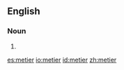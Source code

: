 ==English==

===Noun===
{{en-noun}}

# {{alternative spelling of|[[métier]]}}

[[es:metier]]
[[io:metier]]
[[id:metier]]
[[zh:metier]]